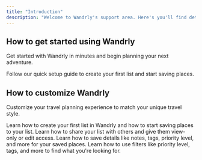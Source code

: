 ```yaml
---
title: "Introduction"
description: "Welcome to Wandrly's support area. Here's you'll find detailed guides and tutorials to help you get started using Wandrly and saving places to your travel lists."
---
```


## How to get started using Wandrly

Get started with Wandrly in minutes and begin planning your next adventure.

<Card title="Start here" icon="rocket" horizontal href="/quickstart">
  Follow our quick setup guide to create your first list and start saving places.
</Card>

## How to customize Wandrly

Customize your travel planning experience to match your unique travel style.

<Columns cols={2}>
  <Card title="How to create your first list" icon="square-list" href="/guides/your-first-list">
    Learn how to create your first list in Wandrly and how to start saving places to your list.
  </Card>
  <Card title="How to share lists & plan with others" icon="share-from-square" href="/guides/sharing-lists">
    Learn how to share your list with others and give them view-only or edit access.
  </Card>
  <Card title="How to edit your saved places" icon="pen-to-square" href="/guides/place-details">
    Learn how to save details like notes, tags, priority level, and more for your saved places.
  </Card>
  <Card title="How to use filters in Wandrly" icon="filter-list" href="/guides/filters">
    Learn how to use filters like priority level, tags, and more to find what you're looking for.
  </Card>
</Columns>